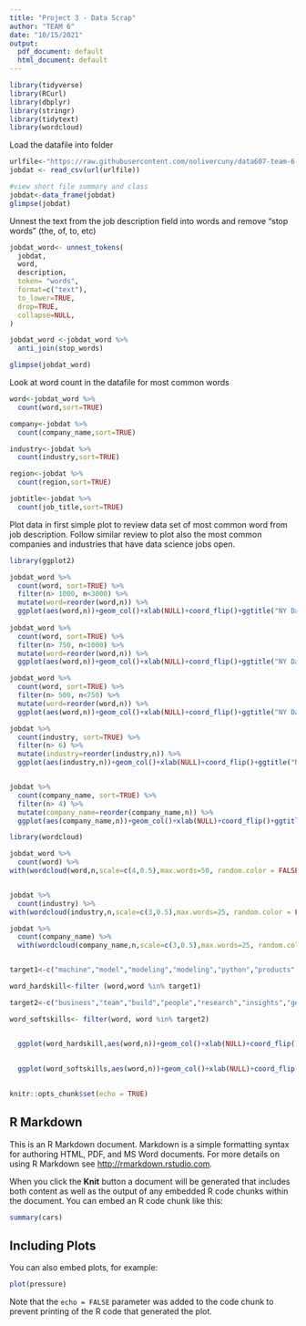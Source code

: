 ```yaml
---
title: "Project 3 - Data Scrap"
author: "TEAM 6"
date: "10/15/2021"
output:
  pdf_document: default
  html_document: default
---
```

```r

library(tidyverse)
library(RCurl)
library(dbplyr)
library(stringr)
library(tidytext)
library(wordcloud)
```

Load the datafile into folder

```r

urlfile<-"https://raw.githubusercontent.com/nolivercuny/data607-team-6-project-3/master/data/job_listings_final.csv" 
jobdat <- read_csv(url(urlfile))

#view short file summary and class
jobdat<-data_frame(jobdat)
glimpse(jobdat)

```

Unnest the text from the job description field into words and remove "stop words" (the, of, to, etc)

```r

jobdat_word<- unnest_tokens(
  jobdat,
  word,
  description,
  token= "words",
  format=c("text"),
  to_lower=TRUE,
  drop=TRUE,
  collapse=NULL,
)

jobdat_word <-jobdat_word %>%
  anti_join(stop_words)

glimpse(jobdat_word)

```

Look at word count in the datafile for most common words

```r

word<-jobdat_word %>%
  count(word,sort=TRUE)

company<-jobdat %>%
  count(company_name,sort=TRUE)

industry<-jobdat %>%
  count(industry,sort=TRUE)

region<-jobdat %>%
  count(region,sort=TRUE)

jobtitle<-jobdat %>%
  count(job_title,sort=TRUE)

```






Plot data in first simple plot to review data set of most common word from job description.  Follow similar review to plot also the most common companies and industries that have data science jobs open.

```r

library(ggplot2)

jobdat_word %>%
  count(word, sort=TRUE) %>%
  filter(n> 1000, n<3000) %>%
  mutate(word=reorder(word,n)) %>%
  ggplot(aes(word,n))+geom_col()+xlab(NULL)+coord_flip()+ggtitle("NY Data Science Jobs: Most common job ask based on word count",subtitle = "excluding most common words data and experience, Linkedin Source")
  
jobdat_word %>%
  count(word, sort=TRUE) %>%
  filter(n> 750, n<1000) %>%
  mutate(word=reorder(word,n)) %>%
  ggplot(aes(word,n))+geom_col()+xlab(NULL)+coord_flip()+ggtitle("NY Data Science Jobs: Most common job ask based on word count",subtitle = "table 2, Linkedin Source")

jobdat_word %>%
  count(word, sort=TRUE) %>%
  filter(n> 500, n<750) %>%
  mutate(word=reorder(word,n)) %>%
  ggplot(aes(word,n))+geom_col()+xlab(NULL)+coord_flip()+ggtitle("NY Data Science Jobs: Most common job ask based on word count",subtitle = "table 3, Linkedin Source")

jobdat %>%
  count(industry, sort=TRUE) %>%
  filter(n> 6) %>%
  mutate(industry=reorder(industry,n)) %>%
  ggplot(aes(industry,n))+geom_col()+xlab(NULL)+coord_flip()+ggtitle("NY Data Science Jobs: Most common industry segment",subtitle = "Linkedin Source")


jobdat %>%
  count(company_name, sort=TRUE) %>%
  filter(n> 4) %>%
  mutate(company_name=reorder(company_name,n)) %>%
  ggplot(aes(company_name,n))+geom_col()+xlab(NULL)+coord_flip()+ggtitle("NY Data Science Jobs: Most common company advertising for jobs",subtitle = "Linkedin source")


```
```r
library(wordcloud)

jobdat_word %>%
  count(word) %>%
with(wordcloud(word,n,scale=c(4,0.5),max.words=50, random.color = FALSE,rot.per=0.25,colors = colours()))


jobdat %>%
  count(industry) %>%
with(wordcloud(industry,n,scale=c(3,0.5),max.words=25, random.color = FALSE,rot.per=0.1,colors = colours()))

jobdat %>%
  count(company_name) %>%
  with(wordcloud(company_name,n,scale=c(3,0.5),max.words=25, random.color = FALSE,rot.per=0.1,colors = colours()))



```
```r

target1<-c("machine","model","modeling","modeling","python","products","statistical","statistics","products","software","degree","ai","sql","quantative","systems","analytical","predictive","cloud","financial","digital","testing","mathematics","code")

word_hardskill<-filter (word,word %in% target1) 

target2<-c("business","team","build","people","research","insights","gender","support","communication","equal","customers","complex","management","services","impact","projects","global","create","learn","strategy","driven","improve","committed","future","decision","leadership","responsible")

word_softskills<- filter(word, word %in% target2)


  ggplot(word_hardskill,aes(word,n))+geom_col()+xlab(NULL)+coord_flip()+ggtitle("NY Data Science Jobs: Common hard skills",subtitle = "Linkedin source")
 
  
  ggplot(word_softskills,aes(word,n))+geom_col()+xlab(NULL)+coord_flip()+ggtitle("NY Data Science Jobs: Common softskills",subtitle = "Linkedin source")
  

```



```r
knitr::opts_chunk$set(echo = TRUE)
```

## R Markdown

This is an R Markdown document. Markdown is a simple formatting syntax for authoring HTML, PDF, and MS Word documents. For more details on using R Markdown see <http://rmarkdown.rstudio.com>.

When you click the **Knit** button a document will be generated that includes both content as well as the output of any embedded R code chunks within the document. You can embed an R code chunk like this:

```r
summary(cars)
```

## Including Plots

You can also embed plots, for example:

```r
plot(pressure)
```

Note that the `echo = FALSE` parameter was added to the code chunk to prevent printing of the R code that generated the plot.

